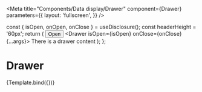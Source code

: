 



<Meta
  title="Components/Data display/Drawer"
  component={Drawer}
  parameters={{
    layout: 'fullscreen',
  }}
/>

  const { isOpen, onOpen, onClose } = useDisclosure();
  const headerHeight = '60px';
  return (
    <Box
      width="100%"
      height={headerHeight}
      position="absolute"
      pt="xs"
      px="sm"
      bg="gray.100"
      zIndex="popover"
    >
      <Button onClick={onOpen}>Open</Button>
      <Drawer isOpen={isOpen} onClose={onClose} {...args}>
        <DrawerOverlay /> 
        <DrawerContent withCloseButton={args?.withCloseButton} marginTop={headerHeight} p="md">
          <DrawerBody p="lg">
            There is a drawer content
          </DrawerBody>
        </DrawerContent>
      </Drawer>
    </Box>
  );
};

# Drawer

<Canvas>
  <Story
    name="Drawer"
    args={{
      placement: 'top',
      size: 'half',
      withCloseButton: false,
    }}
    argTypes={{
      placement: {
        options: ['top', 'bottom', 'left', 'right'],
        control: 'select',
      },
      size: {
        options: ['xl', 'half', 'full'],
        control: 'select',
      },
    }}
  >
    {Template.bind({})}
  </Story>
</Canvas>
